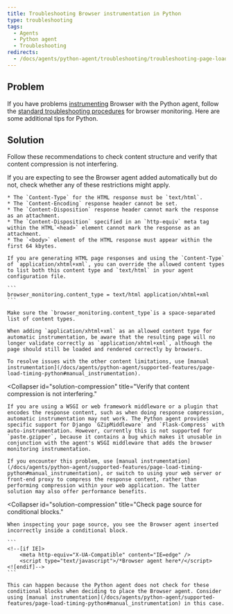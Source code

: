 ```yaml
---
title: Troubleshooting Browser instrumentation in Python
type: troubleshooting
tags:
  - Agents
  - Python agent
  - Troubleshooting
redirects:
  - /docs/agents/python-agent/troubleshooting/troubleshooting-page-load-timing-python
---
```


## Problem

If you have problems [instrumenting](/docs/agents/python-agent/supported-features/page-load-timing-python) Browser with the Python agent, follow the [standard troubleshooting procedures](/docs/browser/new-relic-browser/installation-configuration/troubleshooting-browser-monitoring-installation) for browser monitoring. Here are some additional tips for Python.

## Solution

Follow these recommendations to check content structure and verify that content compression is not interfering.

<CollapserGroup>
  <Collapser
    id="solution-content"
    title="Check content structure."
  >
    If you are expecting to see the Browser agent added automatically but do not, check whether any of these restrictions might apply.

    * The `Content-Type` for the HTML response must be `text/html`.
    * The `Content-Encoding` response header cannot be set.
    * The `Content-Disposition` response header cannot mark the response as an attachment.
    * The `Content-Disposition` specified in an `http-equiv` meta tag within the HTML`<head>` element cannot mark the response as an attachment.
    * The `<body>` element of the HTML response must appear within the first 64 kbytes.

    If you are generating HTML page responses and using the `Content-Type` of `application/xhtml+xml`, you can override the allowed content types to list both this content type and `text/html` in your agent configuration file.

    ```
    browser_monitoring.content_type = text/html application/xhtml+xml
    ```

    Make sure the `browser_monitoring.content_type`is a space-separated list of content types.

    When adding `application/xhtml+xml` as an allowed content type for automatic instrumentation, be aware that the resulting page will no longer validate correctly as `application/xhtml+xml`, although the page should still be loaded and rendered correctly by browsers.

    To resolve issues with the other content limitations, use [manual instrumentation](/docs/agents/python-agent/supported-features/page-load-timing-python#manual_instrumentation).
  </Collapser>

  <Collapser
    id="solution-compression"
    title="Verify that content compression is not interfering."
  >
    If you are using a WSGI or web framework middleware or a plugin that encodes the response content, such as when doing response compression, automatic instrumentation may not work. The Python agent provides specific support for Django `GZipMiddleware` and `Flask-Compress` with auto-instrumentation. However, currently this is not supported for `paste.gzipper`, because it contains a bug which makes it unusable in conjunction with the agent's WSGI middleware that adds the browser monitoring instrumentation.

    If you encounter this problem, use [manual instrumentation](/docs/agents/python-agent/supported-features/page-load-timing-python#manual_instrumentation), or switch to using your web server or front-end proxy to compress the response content, rather than performing compression within your web application. The latter solution may also offer performance benefits.
  </Collapser>

  <Collapser
    id="solution-compression"
    title="Check page source for conditional blocks."
  >
    When inspecting your page source, you see the Browser agent inserted incorrectly inside a conditional block.

    ```
    <!--[if IE]>
        <meta http-equiv="X-UA-Compatible" content="IE=edge" />
        <script type="text/javascript">/*Browser agent here*/</script>
    <![endif]-->
    ```

    This can happen because the Python agent does not check for these conditional blocks when deciding to place the Browser agent. Consider using [manual instrumentation](/docs/agents/python-agent/supported-features/page-load-timing-python#manual_instrumentation) in this case.
  </Collapser>
</CollapserGroup>
